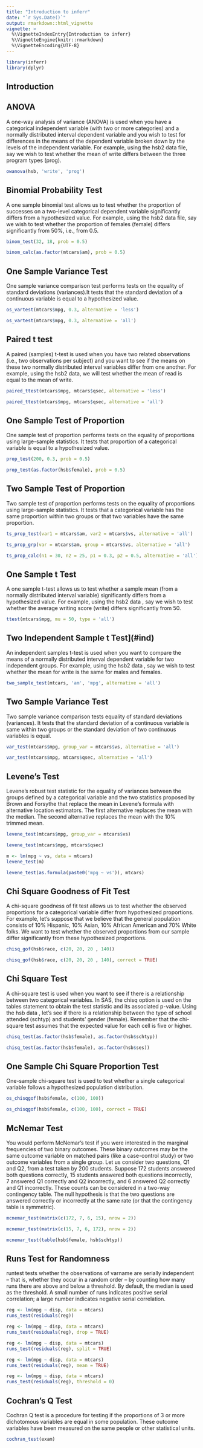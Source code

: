 ```yaml
---
title: "Introduction to inferr"
date: "`r Sys.Date()`"
output: rmarkdown::html_vignette
vignette: >
  %\VignetteIndexEntry{Introduction to inferr}
  %\VignetteEngine{knitr::rmarkdown}
  %\VignetteEncoding{UTF-8}
---
```


```r
library(inferr)
library(dplyr)
```

## Introduction

## ANOVA

A one-way analysis of variance (ANOVA) is used when you have a categorical independent variable (with two or more categories) and a normally distributed interval dependent variable and you wish to test for differences in the means of the dependent variable broken down by the levels of the independent variable.  For example, using the hsb2 data file, say we wish to test whether the mean of write differs between the three program types (prog).

```r
owanova(hsb, 'write', 'prog')
```

## Binomial Probability Test

A one sample binomial test allows us to test whether the proportion of successes on a two-level categorical dependent variable significantly differs from a hypothesized value.  For example, using the hsb2 data file, say we wish to test whether the proportion of females (female) differs significantly from 50%, i.e., from 0.5.

```r
binom_test(32, 18, prob = 0.5)
```

```r
binom_calc(as.factor(mtcars$am), prob = 0.5)
```

## One Sample Variance Test

One sample variance comparison test performs tests on the equality of standard deviations (variances).It tests that the standard deviation of
a continuous variable is equal to a hypothesized value.

```r
os_vartest(mtcars$mpg, 0.3, alternative = 'less')
```

```r
os_vartest(mtcars$mpg, 0.3, alternative = 'all')
```

## Paired t test

A paired (samples) t-test is used when you have two related observations (i.e., two observations per subject) and you want to see if the means on these two normally distributed interval variables differ from one another.  For example, using the hsb2 data, we will test whether the mean of read is equal to the mean of write.


```r
paired_ttest(mtcars$mpg, mtcars$qsec, alternative = 'less')
```

```r
paired_ttest(mtcars$mpg, mtcars$qsec, alternative = 'all')
```

## One Sample Test of Proportion

One sample test of proportion performs tests on the equality of proportions using large-sample statistics. It tests that proportion of
a categorical variable is equal to a hypothesized value.

```r
prop_test(200, 0.3, prob = 0.5)
```

```r
prop_test(as.factor(hsb$female), prob = 0.5)
```

## Two Sample Test of Proportion

Two sample test of proportion performs tests on the equality of proportions using large-sample statistics. It tests that a categorical
variable has the same proportion within two groups or that two variables have the same proportion.

```r
ts_prop_test(var1 = mtcars$am, var2 = mtcars$vs, alternative = 'all')
```

```r
ts_prop_grp(var = mtcars$am, group = mtcars$vs, alternative = 'all')
```

```r
ts_prop_calc(n1 = 30, n2 = 25, p1 = 0.3, p2 = 0.5, alternative = 'all')
```

## One Sample t Test

A one sample t-test allows us to test whether a sample mean (from a normally distributed interval variable) significantly differs from a hypothesized value.  For example, using the hsb2 data , say we wish to test whether the average writing score (write) differs significantly from 50.

```r
ttest(mtcars$mpg, mu = 50, type = 'all')
```


## Two Independent Sample t Test](#ind)
An independent samples t-test is used when you want to compare the means of a normally distributed interval dependent variable for two independent groups.  For example, using the hsb2 data , say we wish to test whether the mean for write is the same for males and females.

```r
two_sample_test(mtcars, 'am', 'mpg', alternative = 'all')
```

## Two Sample Variance Test

Two sample variance comparison tests equality of standard deviations (variances). It tests that the standard deviation of a continuous
variable is same within two groups or the standard deviation of two continuous variables is equal.

```r
var_test(mtcars$mpg, group_var = mtcars$vs, alternative = 'all')
```

```r
var_test(mtcars$mpg, mtcars$qsec, alternative = 'all')
```

## Levene's Test

Levene's robust test statistic for the equality of variances between the groups defined by a categorical variable and the two statistics proposed by Brown and Forsythe that replace the mean in Levene's formula with alternative location estimators. The first alternative replaces the mean with the median.  The second alternative replaces the mean with the 10% trimmed mean.

```r
levene_test(mtcars$mpg, group_var = mtcars$vs)
```

```r
levene_test(mtcars$mpg, mtcars$qsec)
```

```r
m <- lm(mpg ~ vs, data = mtcars)
levene_test(m)
```

```r
levene_test(as.formula(paste0('mpg ~ vs')), mtcars)
```



## Chi Square Goodness of Fit Test
A chi-square goodness of fit test allows us to test whether the observed proportions for a categorical variable differ from hypothesized proportions.  For example, let's suppose that we believe that the general population consists of 10% Hispanic, 10% Asian, 10% African American and 70% White folks.  We want to test whether the observed proportions from our sample differ significantly from these hypothesized proportions.

```r
chisq_gof(hsb$race, c(20, 20, 20 , 140))
```

```r
chisq_gof(hsb$race, c(20, 20, 20 , 140), correct = TRUE)
```


## Chi Square Test

A chi-square test is used when you want to see if there is a relationship between two categorical variables.  In SAS, the chisq option is used on the tables statement to obtain the test statistic and its associated p-value.  Using the hsb data , let's see if there is a relationship between the type of school attended (schtyp) and students' gender (female).  Remember that the chi-square test assumes that the expected value for each cell is five or higher.

```r
chisq_test(as.factor(hsb$female), as.factor(hsb$schtyp))
```

```r
chisq_test(as.factor(hsb$female), as.factor(hsb$ses))
```

## One Sample Chi Square Proportion Test

One-sample chi-square test is used to test whether a single categorical variable follows a hypothesized population distribution.

```r
os_chisqgof(hsb$female, c(100, 100))
```

```r
os_chisqgof(hsb$female, c(100, 100), correct = TRUE)
```


## McNemar Test

You would perform McNemar's test if you were interested in the marginal frequencies of two binary outcomes. These binary outcomes may be the same outcome variable on matched pairs (like a case-control study) or two outcome variables from a single group.  Let us consider two questions, Q1 and Q2, from a test taken by 200 students. Suppose 172 students answered both questions correctly, 15 students answered both questions incorrectly, 7 answered Q1 correctly and Q2 incorrectly, and 6 answered Q2 correctly and Q1 incorrectly. These counts can be considered in a two-way contingency table.  The null hypothesis is that the two questions are answered correctly or incorrectly at the same rate (or that the contingency table is symmetric).

```r
mcnemar_test(matrix(c(172, 7, 6, 15), nrow = 2))
```

```r
mcnemar_test(matrix(c(15, 7, 6, 172), nrow = 2))
```

```r
mcnemar_test(table(hsb$female, hsb$schtyp))
```


## Runs Test for Randomness

runtest tests whether the observations of varname are serially independent -- that is, whether they occur in a random order -- by counting how many runs there are above and below a threshold.  By default, the median is used as the threshold.  A small number of runs indicates positive serial correlation; a large number indicates negative serial correlation.

```r
reg <- lm(mpg ~ disp, data = mtcars)
runs_test(residuals(reg))
```

```r
reg <- lm(mpg ~ disp, data = mtcars)
runs_test(residuals(reg), drop = TRUE)
```

```r
reg <- lm(mpg ~ disp, data = mtcars)
runs_test(residuals(reg), split = TRUE)
```

```r
reg <- lm(mpg ~ disp, data = mtcars)
runs_test(residuals(reg), mean = TRUE)
```

```r
reg <- lm(mpg ~ disp, data = mtcars)
runs_test(residuals(reg), threshold = 0)
```

## Cochran's Q Test

Cochran Q test is a procedure for testing if the proportions of 3 or more dichotomous variables are equal in some population. These outcome variables have been measured on the same people or other statistical units.

```r
cochran_test(exam)
```
